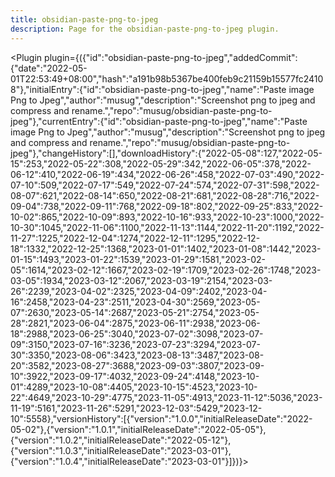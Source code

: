 ---
title: obsidian-paste-png-to-jpeg
description: Page for the obsidian-paste-png-to-jpeg plugin.
---


<Plugin plugin={({"id":"obsidian-paste-png-to-jpeg","addedCommit":{"date":"2022-05-01T22:53:49+08:00","hash":"a191b98b5367be400feb9c21159b15577fc24108"},"initialEntry":{"id":"obsidian-paste-png-to-jpeg","name":"Paste image Png to Jpeg","author":"musug","description":"Screenshot png to jpeg and compress and rename.","repo":"musug/obsidian-paste-png-to-jpeg"},"currentEntry":{"id":"obsidian-paste-png-to-jpeg","name":"Paste image Png to Jpeg","author":"musug","description":"Screenshot png to jpeg and compress and rename.","repo":"musug/obsidian-paste-png-to-jpeg"},"changeHistory":[],"downloadHistory":{"2022-05-08":127,"2022-05-15":253,"2022-05-22":308,"2022-05-29":342,"2022-06-05":378,"2022-06-12":410,"2022-06-19":434,"2022-06-26":458,"2022-07-03":490,"2022-07-10":509,"2022-07-17":549,"2022-07-24":574,"2022-07-31":598,"2022-08-07":621,"2022-08-14":650,"2022-08-21":681,"2022-08-28":716,"2022-09-04":738,"2022-09-11":768,"2022-09-18":802,"2022-09-25":833,"2022-10-02":865,"2022-10-09":893,"2022-10-16":933,"2022-10-23":1000,"2022-10-30":1045,"2022-11-06":1100,"2022-11-13":1144,"2022-11-20":1192,"2022-11-27":1225,"2022-12-04":1274,"2022-12-11":1295,"2022-12-18":1332,"2022-12-25":1368,"2023-01-01":1402,"2023-01-08":1442,"2023-01-15":1493,"2023-01-22":1539,"2023-01-29":1581,"2023-02-05":1614,"2023-02-12":1667,"2023-02-19":1709,"2023-02-26":1748,"2023-03-05":1934,"2023-03-12":2067,"2023-03-19":2154,"2023-03-26":2239,"2023-04-02":2325,"2023-04-09":2402,"2023-04-16":2458,"2023-04-23":2511,"2023-04-30":2569,"2023-05-07":2630,"2023-05-14":2687,"2023-05-21":2754,"2023-05-28":2821,"2023-06-04":2875,"2023-06-11":2938,"2023-06-18":2988,"2023-06-25":3040,"2023-07-02":3098,"2023-07-09":3150,"2023-07-16":3236,"2023-07-23":3294,"2023-07-30":3350,"2023-08-06":3423,"2023-08-13":3487,"2023-08-20":3582,"2023-08-27":3688,"2023-09-03":3807,"2023-09-10":3922,"2023-09-17":4032,"2023-09-24":4148,"2023-10-01":4289,"2023-10-08":4405,"2023-10-15":4523,"2023-10-22":4649,"2023-10-29":4775,"2023-11-05":4913,"2023-11-12":5036,"2023-11-19":5161,"2023-11-26":5291,"2023-12-03":5429,"2023-12-10":5558},"versionHistory":[{"version":"1.0.0","initialReleaseDate":"2022-05-02"},{"version":"1.0.1","initialReleaseDate":"2022-05-05"},{"version":"1.0.2","initialReleaseDate":"2022-05-12"},{"version":"1.0.3","initialReleaseDate":"2023-03-01"},{"version":"1.0.4","initialReleaseDate":"2023-03-01"}]})}></Plugin>